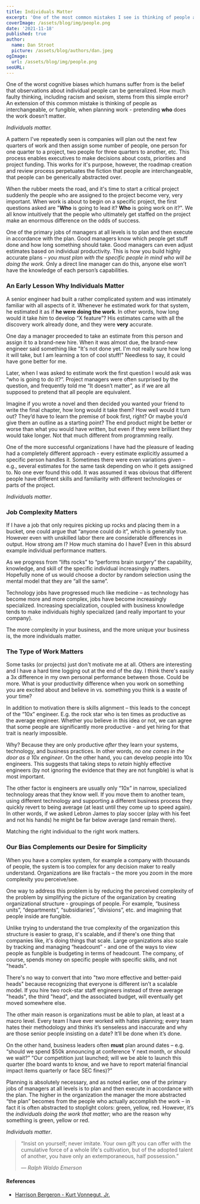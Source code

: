 ```yaml
---
title: Individuals Matter
excerpt: 'One of the most common mistakes I see is thinking of people as interchangeable, as if “who” doesn’t matter. Companies will plan out the next few quarters of work and then assign some number of people to it, one person for one quarter to a project, two people for three quarters to another, etc. The roadmap creation and review process perpetuates the polite fiction that people are interchangeable, that people can be generically abstracted over.'
coverImage: /assets/blog/img/people.png
date: '2021-11-18'
published: true
author:
  name: Dan Stroot
  picture: /assets/blog/authors/dan.jpeg
ogImage:
  url: /assets/blog/img/people.png
seoURL:
---
```


One of the worst cognitive biases which humans suffer from is the belief that observations about individual people can be generalized. How much faulty thinking, including racism and sexism, stems from this simple error? An extension of this common mistake is thinking of people as interchangeable, or fungible, when planning work - pretending **who** does the work doesn’t matter.

_Individuals matter._

A pattern I've repeatedly seen is companies will plan out the next few quarters of work and then assign some number of people, one person for one quarter to a project, two people for three quarters to another, etc. This process enables executives to make decisions about costs, priorities and project funding. This works for it's purpose, however, the roadmap creation and review process perpetuates the fiction that people are interchangeable, that people can be generically abstracted over.

When the rubber meets the road, and it's time to start a critical project suddenly the people who are assigned to the project become very, very important. When work is about to begin on a specific project, the first questions asked are "**Who** is going to lead it? **Who** is going work on it?". We all know intuitively that the people who ultimately get staffed on the project make an enormous difference on the odds of success.

One of the primary jobs of managers at all levels is to plan and then execute in accordance with the plan. Good managers know which people get stuff done and how long something should take. Good managers can even adjust estimates based on individual productivity. This is how you build highly accurate plans – _you must plan with the specific people in mind who will be doing the work_. Only a direct line manager can do this, anyone else won’t have the knowledge of each person’s capabilities.

### An Early Lesson Why Individuals Matter

A senior engineer had built a rather complicated system and was intimately familiar with all aspects of it. Whenever he estimated work for that system, he estimated it as if **he were doing the work**. In other words, how long would it take _him_ to develop “X feature”? His estimates came with all the discovery work already done, and they were **very** accurate.

One day a manager proceeded to take an estimate from this person and assign it to a brand-new hire. When it was almost due, the brand-new engineer said something like "It's not done yet. I'm not really sure how long it will take, but I am learning a ton of cool stuff!" Needless to say, it could have gone better for me.

Later, when I was asked to estimate work the first question I would ask was “who is going to do it?”. Project managers were often surprised by the question, and frequently told me “It doesn’t matter”, as if we are all supposed to pretend that all people are equivalent.

Imagine if you wrote a novel and then decided you wanted your friend to write the final chapter, how long would it take them? How well would it turn out? They’d have to learn the premise of book first, right? Or maybe you’d give them an outline as a starting point? The end product might be better or worse than what you would have written, but even if they were brilliant they would take longer. Not that much different from programming really.

One of the more successful organizations I have had the pleasure of leading had a completely different approach - every estimate explicitly assumed a specific person handles it. Sometimes there were even variations given – e.g., several estimates for the same task depending on who it gets assigned to. No one ever found this odd. It was assumed it was obvious that different people have different skills and familiarity with different technologies or parts of the project.

_Individuals matter_.

### Job Complexity Matters

If I have a job that only requires picking up rocks and placing them in a bucket, one could argue that “anyone could do it”, which is generally true. However even with unskilled labor there are considerable differences in output. How strong am I? How much stamina do I have? Even in this absurd example individual performance matters.

As we progress from “lifts rocks” to “performs brain surgery” the capability, knowledge, and skill of the specific individual increasingly matters. Hopefully none of us would choose a doctor by random selection using the mental model that they are “all the same”. 

Technology jobs have progressed much like medicine – as technology has become more and more complex, jobs have become increasingly specialized. Increasing specialization, coupled with business knowledge tends to make individuals highly specialized (and really important to your company).

The more complexity in your business, and the more unique your business is, the more individuals matter.

### The Type of Work Matters

Some tasks (or projects) just don't motivate me at all. Others are interesting and I have a hard time logging out at the end of the day. I think there's easily a 3x difference in my own personal performance between those. Could be more. What is your productivity difference when you work on something you are excited about and believe in vs. something you think is a waste of your time?

In addition to motivation there is skills alignment – this leads to the concept of the “10x” engineer. E.g. the rock star who is ten times as productive as the average engineer. Whether you believe in this idea or not, we can agree that some people are significantly more productive - and yet hiring for that trait is nearly impossible.

Why? Because they are only productive _after_ they learn your systems, technology, and business practices. In other words, _no one comes in the door as a 10x engineer_. On the other hand, you can develop people into 10x engineers. This suggests that taking steps to _retain_ highly effective engineers (by not ignoring the evidence that they are not fungible) is what is most important.

The other factor is engineers are usually only “10x” in narrow, specialized technology areas that they know well. If you move them to another team, using different technology and supporting a different business process they quickly revert to being average (at least until they come up to speed again). In other words, if we asked Lebron James to play soccer (play with his feet and not his hands) he might be far below average (and remain there).

Matching the right individual to the right work matters.

### Our Bias Complements our Desire for Simplicity

When you have a complex system, for example a company with thousands of people, the system is too complex for any decision maker to really understand. Organizations are like fractals – the more you zoom in the more complexity you perceive/see.

One way to address this problem is by reducing the perceived complexity of the problem by simplifying the picture of the organization by creating organizational structure - groupings of people. For example, “business units”, “departments”, “subsidiaries”, “divisions”, etc. and imagining that people inside are fungible.

Unlike trying to understand the true complexity of the organization this structure is easier to grasp, it's scalable, and if there's one thing that companies like, it's doing things that scale. Large organizations also scale by tracking and managing “headcount” - and one of the ways to view people as fungible is budgeting in terms of headcount. The company, of course, spends money on specific people with specific skills, and not "heads".

There's no way to convert that into "two more effective and better-paid heads" because recognizing that everyone is different isn’t a scalable model. If you hire two rock-star staff engineers instead of three average "heads", the third "head", and the associated budget, will eventually get moved somewhere else.

The other main reason is organizations must be able to plan, at least at a macro level. Every team I have ever worked with hates planning; every team hates their methodology and thinks it’s senseless and inaccurate and why are those senior people insisting on a date? It’ll be done when it’s done.

On the other hand, business leaders often **must** plan around dates – e.g. “should we spend $50k announcing at conference Y next month, or should we wait?” “Our competition just launched; will we be able to launch this quarter (the board wants to know, and we have to report material financial impact items quarterly or face SEC fines)?”

Planning is absolutely necessary, and as noted earlier, one of the primary jobs of managers at all levels is to plan and then execute in accordance with the plan. The higher in the organization the manager the more abstracted “the plan” becomes from the people who actually accomplish the work – in fact it is often abstracted to stoplight colors: green, yellow, red. However, it’s the _individuals doing the work that matter_; who are the reason why something is green, yellow or red.

_Individuals matter_.

> “Insist on yourself; never imitate. Your own gift you can offer with the cumulative force of a whole life's cultivation, but of the adopted talent of another, you have only an extemporaneous, half possession.”
>
> <cite>&mdash; Ralph Waldo Emerson</cite>

#### References

- [Harrison Bergeron - Kurt Vonnegut, Jr.](http://www.tnellen.com/cybereng/harrison.html)
